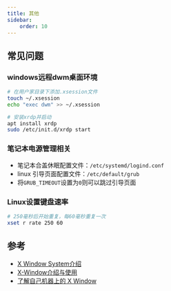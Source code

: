 ```yaml
---
title: 其他
sidebar:
    order: 10
---
```


## 常见问题

### windows远程dwm桌面环境

```bash
# 在用户家目录下添加.xsession文件
touch ~/.xsession
echo "exec dwm" >> ~/.xsession

# 安装xrdp并启动
apt install xrdp
sudo /etc/init.d/xrdp start
```

### 笔记本电源管理相关

- 笔记本合盖休眠配置文件：`/etc/systemd/logind.conf`
- linux 引导页面配置文件：`/etc/default/grub`
- 将`GRUB_TIMEOUT`设置为`0`则可以跳过引导页面

### Linux设置键盘速率

```bash
# 250毫秒后开始重复，每60毫秒重复一次
xset r rate 250 60
```

## 参考

- [X Window System介绍](https://www.cnblogs.com/nuoforever/p/13928856.html)
- [X-Window介绍与使用](https://blog.csdn.net/weixin_56291477/article/details/130431953)
- [了解自己机器上的 X Window](https://cnblogs.com/youxia/p/linux003.html)
